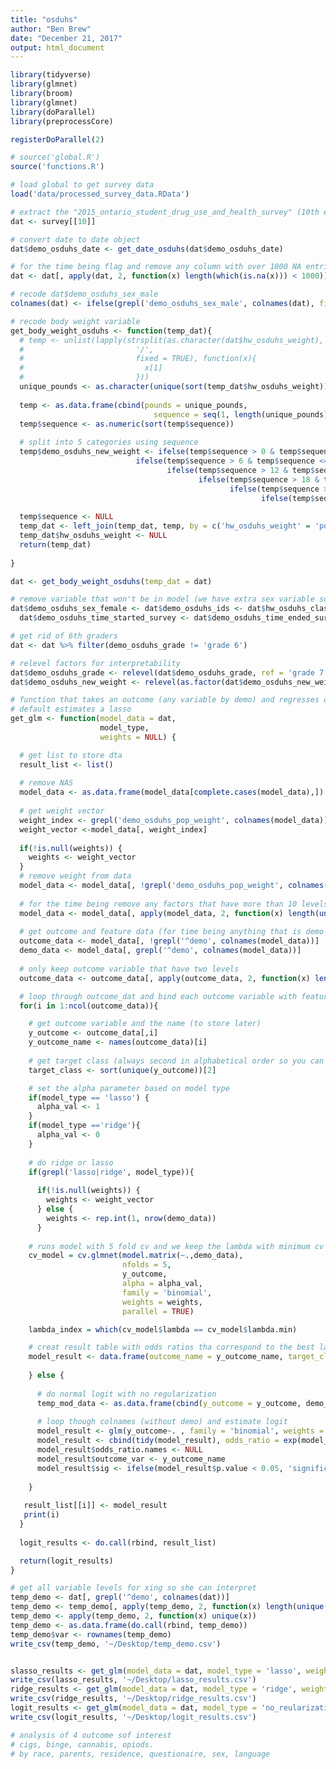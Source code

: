 ```yaml
---
title: "osduhs"
author: "Ben Brew"
date: "December 21, 2017"
output: html_document
---
```


```r

library(tidyverse)
library(glmnet)
library(broom)
library(glmnet)
library(doParallel) 
library(preprocessCore)

registerDoParallel(2)

# source('global.R')
source('functions.R')

# load global to get survey data
load('data/processed_survey_data.RData')

# extract the "2015_ontario_student_drug_use_and_health_survey" (10th element in list)
dat <- survey[[10]]

# convert date to date object 
dat$demo_osduhs_date <- get_date_osduhs(dat$demo_osduhs_date)

# for the time being flag and remove any column with over 1000 NA entries (talk to joe about this)
dat <- dat[, apply(dat, 2, function(x) length(which(is.na(x))) < 1000)]

# recode dat$demo_osduhs_sex_male
colnames(dat) <- ifelse(grepl('demo_osduhs_sex_male', colnames(dat), fixed = TRUE), 'demo_osduhs_sex', colnames(dat))

# recode body weight variable 
get_body_weight_osduhs <- function(temp_dat){
  # temp <- unlist(lapply(strsplit(as.character(dat$hw_osduhs_weight), 
  #                         '/', 
  #                         fixed = TRUE), function(x){
  #                           x[1]
  #                         }))
  unique_pounds <- as.character(unique(sort(temp_dat$hw_osduhs_weight)))
  
  temp <- as.data.frame(cbind(pounds = unique_pounds, 
                                sequence = seq(1, length(unique_pounds), 1)))
  temp$sequence <- as.numeric(sort(temp$sequence))
  
  # split into 5 categories using sequence 
  temp$demo_osduhs_new_weight <- ifelse(temp$sequence > 0 & temp$sequence <=6, '80_105',
                            ifelse(temp$sequence > 6 & temp$sequence <=12, '106_135', 
                                   ifelse(temp$sequence > 12 & temp$sequence <= 18, '136_165',
                                          ifelse(temp$sequence > 18 & temp$sequence <=24, '166_195',
                                                 ifelse(temp$sequence > 24 & temp$sequence <= 30, '196_225',
                                                        ifelse(temp$sequence > 30 & temp$sequence <=36, '226_255', '255_up'))))))
  
  temp$sequence <- NULL
  temp_dat <- left_join(temp_dat, temp, by = c('hw_osduhs_weight' = 'pounds'))
  temp_dat$hw_osduhs_weight <- NULL
  return(temp_dat)
  
}

dat <- get_body_weight_osduhs(temp_dat = dat)

# remove variable that won't be in model (we have extra sex variable so remove that too)
dat$demo_osduhs_sex_female <- dat$demo_osduhs_ids <- dat$hw_osduhs_class_ids <- 
  dat$demo_osduhs_time_started_survey <- dat$demo_osduhs_time_ended_survey <- NULL 

# get rid of 6th graders
dat <- dat %>% filter(demo_osduhs_grade != 'grade 6')

# relevel factors for interpretability
dat$demo_osduhs_grade <- relevel(dat$demo_osduhs_grade, ref = 'grade 7')
dat$demo_osduhs_new_weight <- relevel(as.factor(dat$demo_osduhs_new_weight), ref = '80_105')


```

```r
# function that takes an outcome (any variable by demo) and regresses on all demo variables
# default estimates a lasso
get_glm <- function(model_data = dat, 
                    model_type, 
                    weights = NULL) {

  # get list to store dta
  result_list <- list()
  
  # remove NAS
  model_data <- as.data.frame(model_data[complete.cases(model_data),])
  
  # get weight vector
  weight_index <- grepl('demo_osduhs_pop_weight', colnames(model_data))
  weight_vector <-model_data[, weight_index]
  
  if(!is.null(weights)) {
    weights <- weight_vector
  }
  # remove weight from data 
  model_data <- model_data[, !grepl('demo_osduhs_pop_weight', colnames(model_data))]
  
  # for the time being remove any factors that have more than 10 levels (ill clean them later, just rushed to      get this to xing)
  model_data <- model_data[, apply(model_data, 2, function(x) length(unique(x)) < 10)]
  
  # get outcome and feature data (for time being anything that is demo is feature)
  outcome_data <- model_data[, !grepl('^demo', colnames(model_data))]
  demo_data <- model_data[, grepl('^demo', colnames(model_data))]
  
  # only keep outcome variable that have two levels
  outcome_data <- outcome_data[, apply(outcome_data, 2, function(x) length(unique(x)) < 3)]

  # loop through outcome_dat and bind each outcome variable with feature dat
  for(i in 1:ncol(outcome_data)){

    # get outcome variable and the name (to store later)
    y_outcome <- outcome_data[,i]
    y_outcome_name <- names(outcome_data)[i]
    
    # get target class (always second in alphabetical order so you can store this as well)
    target_class <- sort(unique(y_outcome))[2]

    # set the alpha parameter based on model type
    if(model_type == 'lasso') {
      alpha_val <- 1
    } 
    if(model_type =='ridge'){
      alpha_val <- 0
    }
    
    # do ridge or lasso
    if(grepl('lasso|ridge', model_type)){
      
      if(!is.null(weights)) {
        weights <- weight_vector
      } else {
        weights <- rep.int(1, nrow(demo_data))
      }
    
    # runs model with 5 fold cv and we keep the lambda with minimum cv error
    cv_model = cv.glmnet(model.matrix(~.,demo_data), 
                         nfolds = 5,
                         y_outcome,
                         alpha = alpha_val, 
                         family = 'binomial',
                         weights = weights,
                         parallel = TRUE)

    lambda_index = which(cv_model$lambda == cv_model$lambda.min) 

    # creat result table with odds ratios tha correspond to the best lamnd (minimum)
    model_result <- data.frame(outcome_name = y_outcome_name, target_class = target_class, coef.name = dimnames(coef(cv_model))[[1]], coef.value = matrix(exp(coef(cv_model, s = "lambda.min"))))
  
    } else {
      
      # do normal logit with no regularization
      temp_mod_data <- as.data.frame(cbind(y_outcome = y_outcome, demo_data))
      
      # loop though colnames (without demo) and estimate logit
      model_result <- glm(y_outcome~. , family = 'binomial', weights = weights, data = temp_mod_data)
      model_result <- cbind(tidy(model_result), odds_ratio = exp(model_result$coefficients), target_class = target_class)
      model_result$odds_ratio.names <- NULL
      model_result$outcome_var <- y_outcome_name
      model_result$sig <- ifelse(model_result$p.value < 0.05, 'significant', 'not_statistically_significant')
    
    }
    
   result_list[[i]] <- model_result
   print(i)
  }
  
  logit_results <- do.call(rbind, result_list)

  return(logit_results)
}

# get all variable levels for xing so she can interpret
temp_demo <- dat[, grepl('^demo', colnames(dat))]
temp_demo <- temp_demo[, apply(temp_demo, 2, function(x) length(unique(x)) < 15)]
temp_demo <- apply(temp_demo, 2, function(x) unique(x))
temp_demo <- as.data.frame(do.call(rbind, temp_demo))
temp_demo$var <- rownames(temp_demo)
write_csv(temp_demo, '~/Desktop/temp_demo.csv')


slasso_results <- get_glm(model_data = dat, model_type = 'lasso', weights = NULL)
write_csv(lasso_results, '~/Desktop/lasso_results.csv')
ridge_results <- get_glm(model_data = dat, model_type = 'ridge', weights = NULL)
write_csv(ridge_results, '~/Desktop/ridge_results.csv')
logit_results <- get_glm(model_data = dat, model_type = 'no_reularization', weights = NULL)
write_csv(logit_results, '~/Desktop/logit_results.csv')


```


```r
# analysis of 4 outcome sof interest 
# cigs, binge, cannabis, opiods. 
# by race, parents, residence, questionaire, sex, language

```
